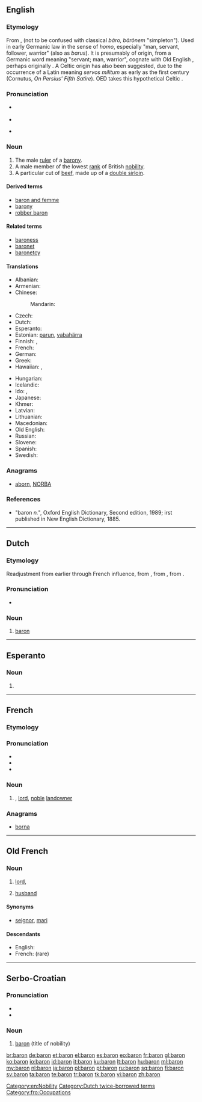 {{also|barón|Baron}}
==English==
{{wikipedia|lang=en}}

===Etymology===
From {{etyl|fro}} {{term|baron|lang=fro}}, {{etyl|LL.}} {{term|baro|baro, barōnem|lang=la}} (not to be confused with classical ''bāro, bārōnem'' "simpleton"). Used in early Germanic law in the sense of ''homo'', especially "man, servant, follower, warrior" (also as ''barus''). It is presumably of {{etyl|frk}} origin, from a Germanic word meaning "servant; man, warrior", cognate with Old English {{term|beorn|lang=ang}}, perhaps originally {{recons|beron-||carrier}}<!--what language? Proto-Germanic? User:Mglovesfun-->. A Celtic origin has also been suggested, due to the occurrence of a Latin {{term|barones|lang=la}} meaning ''servos militum'' as early as the first century (Cornutus, ''On Persius' Fifth Satire''). OED takes this hypothetical Celtic {{proto|Celtic|bar|hero||to be a figment|lang=|title=}}.

===Pronunciation===
* {{a|UK}} {{IPA|/ˈbæɹən/}}
* {{rhymes|æɹən}}
* {{homophones|barren|lang=en}} {{qualifier|in some accents}}

===Noun===
{{en-noun}}

# The male [[ruler]] of a [[barony]].
# A male member of the lowest [[rank]] of British [[nobility]].
# A particular cut of [[beef]], made up of a [[double sirloin]].

====Derived terms====
* [[baron and femme]]
* [[barony]]
* [[robber baron]]

====Related terms====
* [[baroness]]
* [[baronet]]
* [[baronetcy]]

====Translations====
{{trans-top|male ruler of a barony}}
* Albanian: {{t+|sq|baron|m|xs=Albanian}}
* Armenian: {{t|hy|բարոն|tr=baron|sc=Armn}}
* Chinese:
*: Mandarin: {{t|zh|男爵|tr=nánjué|sc=Hani}}
* Czech: {{t|cs|baron|m}}
* Dutch: {{t+|nl|baron|m}}
* Esperanto: {{t-|eo|barono|xs=Esperanto}}
* Estonian: [[parun]], [[vabahärra]]
* Finnish: {{t-|fi|vapaaherra}}, {{t-|fi|paroni}}
* French: {{t|fr|baron|m}}
* German: {{t+|de|Baron|m}}
* Greek: {{t+|el|βαρόνος|m|tr=varónos}}
* Hawaiian: {{tø|haw|pālona}}, {{tø|haw|barona}}
{{trans-mid}}
* Hungarian: {{t+|hu|báró}}
* Icelandic: {{t-|is|barón|m}}
* Ido: {{t+|io|barono|xs=Ido}}, {{t+|io|baronulo|xs=Ido}}
* Japanese: {{t-|ja|男爵|tr=だんしゃく, danshaku}}
* Khmer: {{t|km|ឃុន|sc=Khmr|tr=kʰun}}
* Latvian: {{t-|lv|barons|xs=Latvian}}
* Lithuanian: {{t+|lt|baronas|m|xs=Lithuanian}}
* Macedonian: {{t-|mk|барон|m|tr=báron}}
* Old English: {{t-|ang|þegn|m|xs=Old English}}
* Russian: {{t+|ru|барон|m|tr=barón}}
* Slovene: {{t-|sl|baron|m}}
* Spanish: {{t-|es|barón|m}}
* Swedish: {{t+|sv|baron|c}}
{{trans-bottom}}

===Anagrams===
* [[aborn#English|aborn]], [[NORBA#English|NORBA]]

===References===
* "baron ''n.''", Oxford English Dictionary, Second edition, 1989; irst published in New English Dictionary, 1885.

[[Category:en:Nobility]]

----

==Dutch==

===Etymology===
Readjustment from earlier {{term|baroen|lang=nl}} through French influence, from {{etyl|dum|nl}} {{term|baroen|lang=dum}}, from {{etyl|fro|nl}} {{term|baron|lang=fro}}, from {{etyl|frk|nl}} {{recons|baro|baro|lang=frk|sc=Latn}}.

===Pronunciation===
* {{rhymes|ɔn|lang=nl}}

===Noun===
{{nl-noun|m|baronnen|baronnetje|f=barones}}

# [[#English|baron]]

[[Category:Dutch twice-borrowed terms]]

----

==Esperanto==

===Noun===
{{head|eo}}

# {{eo-form of|bar|on}}

----

==French==

===Etymology===
{{etyl|fro|fr}} {{term|baron|lang=fro}}

===Pronunciation===
* {{audio|Fr-baron.ogg|Audio}}
* {{IPA|/ba.ʁɔ̃/|lang=fr}}
* {{rhymes|ɔ̃|lang=fr}}

===Noun===
{{fr-noun|m}}

# {{dated|lang=fr}} {{l|en|baron}}, [[lord]], [[noble]] [[landowner]]

===Anagrams===
* [[borna#French|borna]]

----

==Old French==

===Noun===
{{fro-noun|m|barons|ber|baron}}

# [[lord]], {{l|en|baron}} {{gloss|title of nobility}}
# {{by extension}} [[husband]]

====Synonyms====
* {{sense|husband}} [[seignor]], [[mari]]

====Descendants====
* English: {{l|en|baron}}
* French: {{l|fr|baron}} (rare)

[[Category:fro:Occupations]]

----

==Serbo-Croatian==

===Pronunciation===
* {{IPA|/bǎroːn/|lang=sh}}
* {{hyphenation|ba|ron}}

===Noun===
{{sh-noun|g=m|head=bàrōn|r|барон|ба̀ро̄н}}

# [[#English|baron]] (title of nobility)

[[br:baron]]
[[de:baron]]
[[et:baron]]
[[el:baron]]
[[es:baron]]
[[eo:baron]]
[[fr:baron]]
[[gl:baron]]
[[ko:baron]]
[[io:baron]]
[[id:baron]]
[[it:baron]]
[[ku:baron]]
[[lt:baron]]
[[hu:baron]]
[[ml:baron]]
[[my:baron]]
[[nl:baron]]
[[ja:baron]]
[[pl:baron]]
[[pt:baron]]
[[ru:baron]]
[[sq:baron]]
[[fi:baron]]
[[sv:baron]]
[[ta:baron]]
[[te:baron]]
[[tr:baron]]
[[tk:baron]]
[[vi:baron]]
[[zh:baron]]